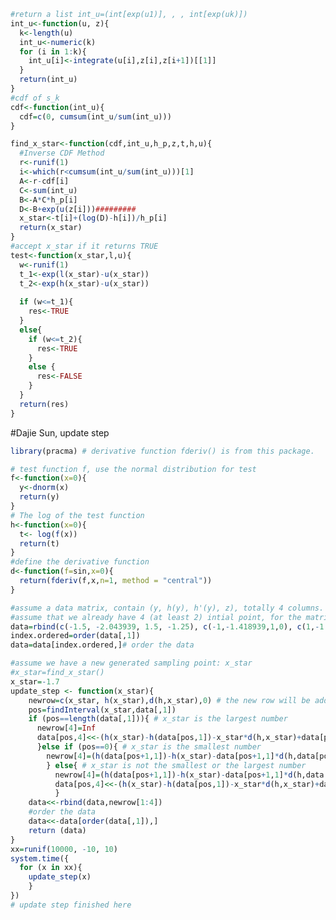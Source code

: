 ```r
#return a list int_u=(int[exp(u1)], , , int[exp(uk)])
int_u<-function(u, z){
  k<-length(u)
  int_u<-numeric(k)
  for (i in 1:k){
    int_u[i]<-integrate(u[i],z[i],z[i+1])[[1]]
  }
  return(int_u)
}
#cdf of s_k
cdf<-function(int_u){
  cdf=c(0, cumsum(int_u/sum(int_u)))
}

find_x_star<-function(cdf,int_u,h_p,z,t,h,u){
  #Inverse CDF Method
  r<-runif(1)
  i<-which(r<cumsum(int_u/sum(int_u)))[1]
  A<-r-cdf[i]
  C<-sum(int_u)
  B<-A*C*h_p[i]
  D<-B+exp(u(z[i]))#########
  x_star<-t[i]+(log(D)-h[i])/h_p[i]
  return(x_star)
}
#accept x_star if it returns TRUE
test<-function(x_star,l,u){
  w<-runif(1)
  t_1<-exp(l(x_star)-u(x_star))
  t_2<-exp(h(x_star)-u(x_star))
  
  if (w<=t_1){
    res<-TRUE
  }
  else{
    if (w<=t_2){
      res<-TRUE
    }
    else {
      res<-FALSE
    }
  }
  return(res)
}


```


#Dajie Sun, update step
```r
library(pracma) # derivative function fderiv() is from this package.

# test function f, use the normal distribution for test
f<-function(x=0){
  y<-dnorm(x)
  return(y)
}
# The log of the test function
h<-function(x=0){
  t<- log(f(x))
  return(t)
}
#define the derivative function
d<-function(f=sin,x=0){
  return(fderiv(f,x,n=1, method = "central"))
}

#assume a data matrix, contain (y, h(y), h'(y), z), totally 4 columns.
#assume that we already have 4 (at least 2) intial point, for the matrix.
data=rbind(c(-1.5, -2.043939, 1.5, -1.25), c(-1,-1.418939,1,0), c(1,-1.418939,-1, Inf))
index.ordered=order(data[,1])
data=data[index.ordered,]# order the data

#assume we have a new generated sampling point: x_star
#x_star=find_x_star()
x_star=-1.7 
update_step <- function(x_star){
    newrow=c(x_star, h(x_star),d(h,x_star),0) # the new row will be added
    pos=findInterval(x_star,data[,1])
    if (pos==length(data[,1])){ # x_star is the largest number
      newrow[4]=Inf
      data[pos,4]<<-(h(x_star)-h(data[pos,1])-x_star*d(h,x_star)+data[pos,1]*d(h,data[pos,1]))/(d(h,data[pos,1])-d(h,x_star))
      }else if (pos==0){ # x_star is the smallest number
        newrow[4]=(h(data[pos+1,1])-h(x_star)-data[pos+1,1]*d(h,data[pos+1,1])+x_star*d(h,x_star))/(d(h,x_star)-d(h,data[pos+1,1]))
        } else{ # x_star is not the smallest or the largest number
          newrow[4]=(h(data[pos+1,1])-h(x_star)-data[pos+1,1]*d(h,data[pos+1,1])+x_star*d(h,x_star))/(d(h,x_star)-d(h,data[pos+1,1]))
          data[pos,4]<<-(h(x_star)-h(data[pos,1])-x_star*d(h,x_star)+data[pos,1]*d(h,data[pos,1]))/(d(h,data[pos,1])-d(h, x_star))
          }
    data<<-rbind(data,newrow[1:4])
    #order the data
    data<<-data[order(data[,1]),]
    return (data)
}
xx=runif(10000, -10, 10)
system.time({
  for (x in xx){
    update_step(x)
    }
})
# update step finished here
```


